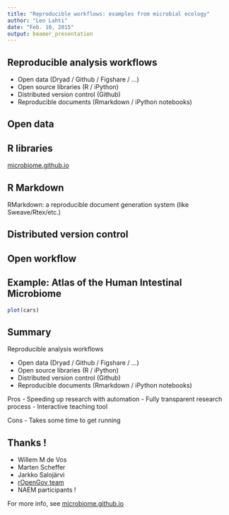 ```yaml
---
title: "Reproducible workflows: examples from microbial ecology"
author: "Leo Lahti"
date: "Feb. 10, 2015"
output: beamer_presentation
---
```



## Reproducible analysis workflows

- Open data (Dryad / Github / Figshare / ...)
- Open source libraries (R / iPython)
- Distributed version control (Github)
- Reproducible documents (Rmarkdown / iPython notebooks)


## Open data



## R libraries

[microbiome.github.io](https://microbiome.github.io)


## R Markdown

RMarkdown: a reproducible document generation system (like Sweave/Rtex/etc.)


## Distributed version control

\includegraphics[width=50pt]{pics/logo/github-logo.png}

## Open workflow


## Example: Atlas of the Human Intestinal Microbiome 

```r
plot(cars)
```

## Summary

Reproducible analysis workflows

- Open data (Dryad / Github / Figshare / ...)
- Open source libraries (R / iPython)
- Distributed version control (Github)
- Reproducible documents (Rmarkdown / iPython notebooks)

Pros 
- Speeding up research with automation
- Fully transparent research process
- Interactive teaching tool

Cons
- Takes some time to get running


## Thanks !

- Willem M de Vos
- Marten Scheffer
- Jarkko Salojärvi
- [rOpenGov team](ropengov.github.io)
- NAEM participants !

For more info, see
[microbiome.github.io](https://microbiome.github.io)





